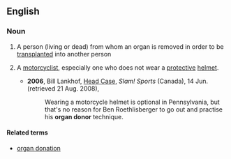 ==English==

===Noun===
{{en-noun|sg=[[organ]] [[donor]]}}

# A person (living or dead) from whom an organ is removed in order to be [[transplant]]ed into another person
#{{chiefly|US|slang}} A [[motorcyclist]], especially one who does not wear a [[protective]] [[helmet]].
#*'''2006''', Bill Lankhof, [http://slam.canoe.ca/Slam/Columnists/Lankhof/2006/06/14/1631632-sun.html Head Case], ''Slam! Sports'' (Canada), 14 Jun. (retrieved 21 Aug. 2008),
#*:Wearing a motorcycle helmet is optional in Pennsylvania, but that's no reason for Ben Roethlisberger to go out and practise his '''organ donor''' technique.

====Related terms====
*[[organ donation]]